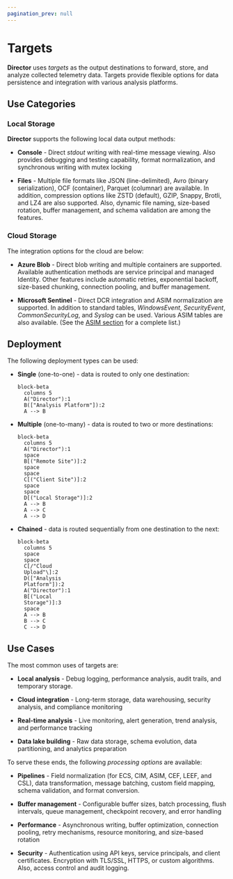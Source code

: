 ```yaml
---
pagination_prev: null
---
```


# Targets

**Director** uses _targets_ as the output destinations to forward, store, and analyze collected telemetry data. Targets provide flexible options for data persistence and integration with various analysis platforms.

## Use Categories

### Local Storage

**Director** supports the following local data output methods:

* **Console** - Direct _stdout_ writing with real-time message viewing. Also provides debugging and testing capability, format normalization, and synchronous writing with mutex locking

* **Files** - Multiple file formats like JSON (line-delimited), Avro (binary serialization), OCF (container), Parquet (columnar) are available. In addition, compression options like ZSTD (default), GZIP, Snappy, Brotli, and LZ4 are also supported. Also, dynamic file naming, size-based rotation, buffer management, and schema validation are among the features.

### Cloud Storage

The integration options for the cloud are below:

* **Azure Blob** - Direct blob writing and multiple containers are supported. Available authentication methods are service principal and managed Identity. Other features include automatic retries, exponential backoff, size-based chunking, connection pooling, and buffer management.

* **Microsoft Sentinel** - Direct DCR integration and ASIM normalization are supported. In addition to standard tables, _WindowsEvent_, _SecurityEvent_, _CommonSecurityLog_, and _Syslog_ can be used. Various ASIM tables are also available. (See the [ASIM section](/appendix.mdx#asim) for a complete list.)

## Deployment

The following deployment types can be used:

* **Single** (one-to-one) - data is routed to only one destination:

  ```mermaid
  block-beta
    columns 5
    A("Director"):1
    B(["Analysis Platform"]):2
    A --> B
  ```

* **Multiple** (one-to-many) - data is routed to two or more destinations:

  ```mermaid
  block-beta
    columns 5
    A("Director"):1
    space
    B[("Remote Site")]:2
    space
    space
    C[("Client Site")]:2
    space
    space
    D[("Local Storage")]:2
    A --> B
    A --> C
    A --> D
  ```

* **Chained** - data is routed sequentially from one destination to the next:

  ```mermaid
  block-beta
    columns 5
    space
    space
    C[/"Cloud
    Upload"\]:2
    D(["Analysis
    Platform"]):2
    A("Director"):1
    B[("Local
    Storage")]:3
    space
    A --> B
    B --> C
    C --> D
  ```

## Use Cases

The most common uses of targets are:

* **Local analysis** - Debug logging, performance analysis, audit trails, and temporary storage.

* **Cloud integration** - Long-term storage, data warehousing, security analysis, and compliance monitoring

* **Real-time analysis** - Live monitoring, alert generation, trend analysis, and performance tracking

* **Data lake building** - Raw data storage, schema evolution, data partitioning, and analytics preparation

To serve these ends, the following _processing options_ are available:

* **Pipelines** - Field normalization (for ECS, CIM, ASIM, CEF, LEEF, and CSL), data transformation, message batching, custom field mapping, schema validation, and format conversion.

* **Buffer management** - Configurable buffer sizes, batch processing, flush intervals, queue management, checkpoint recovery, and error handling

* **Performance** - Asynchronous writing, buffer optimization, connection pooling, retry mechanisms, resource monitoring, and size-based rotation

* **Security** - Authentication using API keys, service principals, and client certificates. Encryption with TLS/SSL, HTTPS, or custom algorithms. Also, access control and audit logging.
